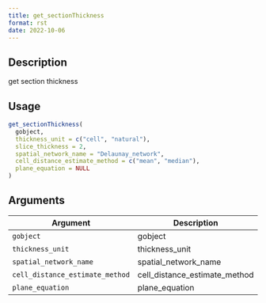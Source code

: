 ```yaml
--- 
title: get_sectionThickness 
format: rst 
date: 2022-10-06 
--- 
```


## Description

get section thickness


## Usage

```r
get_sectionThickness(
  gobject,
  thickness_unit = c("cell", "natural"),
  slice_thickness = 2,
  spatial_network_name = "Delaunay_network",
  cell_distance_estimate_method = c("mean", "median"),
  plane_equation = NULL
)
```


## Arguments

Argument      |Description
------------- |----------------
`gobject`     |     gobject
`thickness_unit`     |     thickness_unit
`spatial_network_name`     |     spatial_network_name
`cell_distance_estimate_method`     |     cell_distance_estimate_method
`plane_equation`     |     plane_equation


